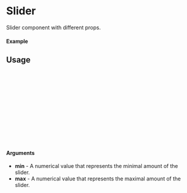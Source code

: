 
<Meta of={Slider} title="Slider" />

# Slider

Slider component with different props.

#### Example

<Canvas of={Slider.Primary} />

## Usage

```ts
import {Slider} from "sld-ui";

const Example = () => {
  return (
      <Slider
        max={100}
        min={0}
        step={0.01}
      />
  );
};

export default Example;
```

#### Arguments

- **min** - A numerical value that represents the minimal amount of the slider.
- **max** - A numerical value that represents the maximal amount of the slider.
